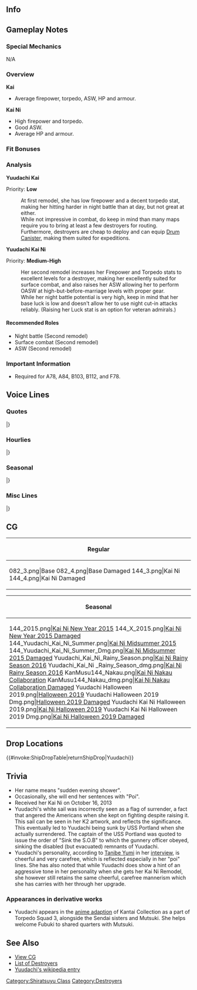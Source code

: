 ==Info==
{{KanmusuInfo|ID=082}}
{{KanmusuInfo|ID=082a}}
{{KanmusuInfo|ID=144}}

==Gameplay Notes==
===Special Mechanics===
N/A

===Overview===
'''Kai'''
* Average firepower, torpedo, ASW, HP and armour.  

'''Kai Ni'''
* High firepower and torpedo.
* Good ASW.
* Average HP and armour.

===Fit Bonuses===
{{:{{BASEPAGENAME}}/Equipment Bonuses}}
{{clear}}

===Analysis===
'''Yuudachi Kai'''

Priority: '''Low'''

:At first remodel, she has low firepower and a decent torpedo stat, making her hitting harder in night battle than at day, but not great at either.
:While not impressive in combat, do keep in mind than many maps require you to bring at least a few destroyers for routing.
:Furthermore, destroyers are cheap to deploy and can equip [[Drum Canister]], making them suited for expeditions.


'''Yuudachi Kai Ni''' 

Priority: '''Medium-High'''
:Her second remodel increases her Firepower and Torpedo stats to excellent levels for a destroyer, making her excellently suited for surface combat, and also raises her ASW allowing her to perform OASW at high-but-before-marriage levels with proper gear.
:While her night battle potential is very high, keep in mind that her base luck is low and doesn't allow her to use night cut-in attacks reliably. (Raising her Luck stat is an option for veteran admirals.)

====Recommended Roles====
* Night battle (Second remodel)
* Surface combat (Second remodel)
* ASW (Second remodel)

===Important Information===
* Required for A78, A84, B103, B112, and F78.

==Voice Lines==
===Quotes===
{{ShipquoteHeader}}
{{ShipquoteKai
|scenario = Introduction
|origin = こんにちは、白露型駆逐艦夕立よ。よろしくね！
|translation = Hello, I'm the Shiratsuyu-class destroyer, Yuudachi. Nice to meet you!
|audio = Yuudachi_Introduction.ogg
}}
{{ShipquoteKai
|scenario = Introduction
|kai = yes
|origin = 白露型駆逐艦、夕立。今日も頑張るぽい。ぽい！
|translation = Shiratsuyu-class destroyer, Yuudachi. I'll be working hard today too-poi. Poi!
|audio = YuudachiKai-Intro.mp3
}}
{{ShipquoteKai
|scenario = Library
|origin = 白露型駆逐艦の４番艦、夕立です。
第三次ソロモン海戦では、けっこう頑張ったっぽい？
でも、何気に「アイアンボトム・サウンド」って、ホントに怖い言葉よね？
|translation = I'm the 4th ship of the Shiratsuyu-class destroyers, Yuudachi.
I worked really hard during the 3rd Battle of the Solomon Sea right-poi?<ref>Her verbal tic '-poi' translates into making something an approximation. This is in reference to her achievements being in question.</ref>
But I wonder why the phrase "Iron Bottom Sound" is so scary.<ref>[https://en.wikipedia.org/wiki/Ironbottom_Sound Ironbottom Sound] was named because of the sheer number of sinkings in the area during World War 2. Yuudachi sank here during the [https://en.wikipedia.org/wiki/Naval_Battle_of_Guadalcanal Naval Battle of Guadalcanal].</ref>
|audio = Yuudachi_Library_Intro.ogg
}}
{{ShipquoteKai
|scenario = Secretary 1
|origin = お呼びっぽい？何ですか？
|translation = Did you call me-poi? What is it?
|audio = Yuudachi_Secretary(1).ogg
}}
{{ShipquoteKai
|scenario = Secretary 2
|origin = 提督さん、ご用事はなぁに？
|translation = Did you have something for me to do Admiral-san?
|audio = Yuudachi_Secretary(2).ogg
}}
{{ShipquoteKai
|scenario = Secretary 3
|origin = ふ～ん…何それ？新しい遊びっぽい～？
|translation = Humph... What's this? Some new game-poi?
|audio = Yuudachi_Secretary(3).ogg
}}
{{ShipquoteKai
|scenario = Secretary Idle
|origin = えぇーっと放置っぽい？私じゃ不足っぽい？もっともっと鍛えなきゃ！
|translation = Ummm, are you neglecting me-poi? Am I lacking in something-poi? I'll have to train even more!
|audio = Yuudachi_Secretary(Idle).ogg
}}
{{ShipquoteKai
|scenario = Secretary (Married)
|origin = 提督さんのためなら、夕立どんどん強くなれるっぽい！
|translation = I think I can get even stronger for your sake Admiral-poi!
|audio = Yuudachi-Secretary Married.ogg
}}
{{ShipquoteKai
|scenario = Secretary (Married)
|kai2 = yes
|origin = お待たせしました～！
|translation = Thank you for waiting~!
|audio = YuudachiKai2-Wedding_Line.ogg
}}
{{ShipquoteKai
|scenario = Wedding
|origin = 提督さん、顔赤いっぽい？どうしたの？恋愛相談？好きな人？え、やだ、どうしようっ！？
|translation = Admiral, your face looks red you know-poi? What's wrong? You need love consultation? Who do I like? Eh, no way, what should I do!?
|audio = YuudachiKai2-Wedding.ogg
}}
{{ShipquoteKai
|scenario = Player's Score
|origin = なんか電文みたいのがきてるっぽい？
|translation = Looks like a telegram has arrived-poi?
|audio = Yuudachi_Show_player's_score.ogg
}}
{{ShipquoteKai
|scenario = Player's Score
|kai2 = yes
|origin = 提督さん、情報見るぽい？了解ぽい。はい、どぞ。ぽい！
|translation = Admiral, you want to have a look a the information-poi? Roger-poi. Here you go. Poi!
|audio = YuudachiKai2-PlayerScore.mp3
}}
{{ShipquoteKai
|scenario = Joining the Fleet
|origin = 駆逐艦夕立、出撃よ！
|translation = Destroyer Yuudachi, sortieing!
|audio = Yuudachi_Joining_a_fleet.ogg
}}
{{ShipquoteKai
|scenario = Joining the Fleet
|kai2 = yes
|origin = おまたせぽい！駆逐艦夕立、出撃よ！
|translation = Thanks for waiting-poi! Destroyer Yuudachi, sortieing!
|audio = YuudachiKai2-JoinFleet.mp3
}}
{{ShipquoteKai
|scenario = Equipment 1
|origin = ん～～、いい～じゃないですか～
|translation = Hmmm, Isn't~ this nice~?
|audio = Yuudachi_Equipment(3).ogg
}}
{{ShipquoteKai
|scenario = Equipment 1
|kai2 = yes
|origin = 提督さんのためなら、夕立どんどん強くなれるっぽい！
|translation = I think I can get even stronger for your sake Admiral-poi!
|audio = YuudachiKai2-Equipment_2.ogg
}}
{{ShipquoteKai
|scenario = Equipment 2
|origin = 私ニューバージョンっぽい！？
|translation = Is this a new version of me-poi?
|audio = Yuudachi_Equipment(2).ogg
}}
{{ShipquoteKai
|scenario = Equipment 2
|kai2 = yes
|origin = 最高にステキなパーティしましょ！
|translation = Let's have an amazing and wonderful party!
|audio = YuudachiKai2-Equipment_1.ogg
}}
{{ShipquoteKai
|scenario = Equipment 3
|origin = っぽい？
|translation = Poi?
|audio = Yuudachi_Equipment(1).ogg
}}
{{ShipquoteKai
|scenario = Supply
|origin = ふふっ、お腹いっぱいっぽい！
|translation = Fufu, I'm full-poi!
|audio = Yuudachi_Supply.ogg
}}
{{ShipquoteKai
|scenario = Docking (Minor Damage)
|origin = ごっはん～ごっはん～♪
|translation = Time for~ a meal~♪
|audio = Yuudachi_Docking_minor_damage.ogg
}}
{{ShipquoteKai
|scenario = Docking (Major Damage)
|origin = なんか、ちょっと本格的に寝込むっぽい。
|translation = I think... it's time take a long sleep-poi.
|audio = Yuudachi_Docking_moderate_damage.ogg
}}
{{ShipquoteKai
|scenario = Construction
|origin = 新しい仲間が到着したっぽい
|translation = A new comrade has arrived-poi.
|audio = Yuudachi_Ship_Construction.ogg
}}
{{ShipquoteKai
|scenario = Returning from Sortie
|origin = 艦隊がもどってきたっぽい？
|translation = The fleet has returned-poi?
|audio = Yuudachi_Return_from_sortie.ogg
}}
{{ShipquoteKai
|scenario = Starting a Sortie
|origin = お待たせしました～！
|translation = Thank you for waiting~!
|audio = Yuudachi_Start_a_sortie.ogg
}}
{{ShipquoteKai
|scenario = Starting a Sortie
|kai2 = yes
|origin = さあ、ステキなパーティしましょ！
|translation = Now, let's have a wonderful party!
|audio = YuudachiKai2-Starting_A_Sortie.ogg
}}
{{ShipquoteKai
|scenario = Starting a Battle
|origin = さあ、ステキなパーティしましょ！
|translation = Now, let's have a wonderful party!
|audio = Yuudachi_Battle_start.ogg
}}
{{ShipquoteKai
|scenario = Starting a Battle
|kai2 = yes
|origin = ソロモンの悪夢、見せてあげる！
|translation = I'll show you why I'm the Nightmare of Solomon!
|audio = YuudachiKai2-Battle_Start.ogg
}}
{{ShipquoteKai
|scenario = Attack
|origin = まず何から撃とうかしら？
|translation = Who should I shoot first?
|audio = Yuudachi_Attack.ogg
}}
{{ShipquoteKai
|scenario = Night Battle Attack
|origin = これでど～お！？
|translation = How's this~!?
|audio = Yuudachi_Night_attack.ogg
}}
{{ShipquoteKai
|scenario = Night Battle Attack
|kai2 = yes
|origin = 選り取りみどりっぽい？
|translation = Who should I pick-poi?<ref>As in who should she target.</ref>
|audio = YuudachiKai2-Night_Attack.ogg
}}
{{ShipquoteKai
|scenario = Night Battle
|origin = ん～？もうちょっとやっちゃうっぽい？
|translation = Hmmm~? Do you want more-poi?
|audio = Yuudachi_Night_battle.ogg
}}
{{ShipquoteKai
|scenario = Night Battle
|kai2 = yes
|origin = ソロモンの悪夢、見せてあげる！
|translation = I'll show you the Nightmare of Solomon!
|audio = YuudachiKai2-Night_Battle.ogg
}}
{{ShipquoteKai
|scenario = MVP
|origin = 夕立ったら、結構頑張ったっぽい！？提督さん、褒めて褒めて～！
|translation = Didn't I work hard-poi!? Praise me Admiral, praise me~!
|audio = Yuudachi_MVP.ogg
}}
{{ShipquoteKai
|scenario = Minor Damage 1
|origin = にゃあっ！？
|translation = Nyaah!?
|audio = Yuudachi_Minor_damaged(1).ogg
}}
{{ShipquoteKai
|scenario = Minor Damage 1
|kai2 = yes
|origin = 夕立、突撃するっぽい
|translation = I'm charging in-poi!
|audio = YuudachiKai2-Minor_Damage_1.ogg
}}
{{ShipquoteKai
|scenario = Minor Damage 2
|origin = ふわぁぁ
|translation = Whoaaa
|audio = Yuudachi_Minor_damaged(2).ogg
}}
{{ShipquoteKai
|scenario = Minor Damage 2
|kai2 = yes
|origin = ハンモックを張ってでも、戦うよ！
|translation = I'll keep fighting even with the hammocks rasied!<ref>In her final battle, her engine was disabled. So the Captain Kikkawa ordered his men to 'raise the sails' using hammocks to keep up the morale.</ref>
|audio = YuudachiKai2-Minor_Damage_2.ogg
}}
{{ShipquoteKai
|scenario = Major Damage
|origin = も、も～ばかぁ～！これじゃあ戦えないっぽい！？
|translation = J-jeez, stupid~! I can't fight like this-poi?
|audio = Yuudachi_Moderately_damaged.ogg
}}
{{ShipquoteKai
|scenario = Sunk
|origin = もしかして…沈んじゃうっぽい…？
|translation = Could I be... sinking-poi...?
|audio = Yuudachi_Sunk.ogg
}}
{{ShipquoteKai
|scenario = Sunk
|kai2 = yes
|origin = 吉川艦長…また、会えるか…なぁ
|translation = Will I meet you... again... Captain Kikkawa...<ref>[https://ja.wikipedia.org/wiki/%E5%90%89%E5%B7%9D%E6%BD%94 Kikkawa Kiyoshi] was her final captain.</ref>
|audio = YuudachiKai2-Sunk.ogg
}}
|} <references/>

{{clear}}

===Hourlies===
{{ShipquoteHeader | type = hourly}}
{{ShipquoteKai
|scenario = 00:00 
|origin = マルマルマルマル。天辺ぽい。ぽい！
|translation = 0000. It's midnight-poi. Poi!
|audio = YuudachiKai2-00.mp3
}}
{{ShipquoteKai
|scenario = 01:00 
|origin = マルヒトマルマル。夜中ぽい。ぽい！えぇ、少しうるさいぽい？あぁ、わかったぽい。
|translation = 0100. It's the middle of the night-poi. Poi! Eh, I'm being too loud-poi? Ah, I understand-poi.
|audio = YuudachiKai2-01.mp3
}}
{{ShipquoteKai
|scenario = 02:00 
|origin = マルフタマルマル。丑三つ時ぽい。ぽーい。ぽいぽい。
|translation = 0200. It's the hour of the Ox-poi. Poooi. Poi, poi.<ref>The Hour of the Ox can mean the "dead of night" or the period between 0200-0230 in traditional Japanese timekeeping.</ref>
|audio = YuudachiKai2-02.mp3
}}
{{ShipquoteKai
|scenario = 03:00 
|origin = マルサンマルマル。提督さん、起きてるぽい？ぽーい。確認したぽい。
|translation = 0300. Admiral, are you awake-poi? Poooi. Just checking-poi.
|audio = YuudachiKai2-03.mp3
}}
{{ShipquoteKai
|scenario = 04:00 
|origin = マルヨンマルマル。あぁ、あそこ旭ぽい。提督さん、あとちょっと夜明けぽい。
|translation = 0400. Ah, there's the morning sun-poi. Admiral, it'll be dawn in a while-poi.
|audio = YuudachiKai2-04.mp3
}}
{{ShipquoteKai
|scenario = 05:00 
|origin = マルゴマルマル。朝ぽい！やったぽい！お散歩するぽい？ぽーい！
|translation = 0500. It's morning-poi! Hooray-poi! Shall we go for a walk-poi? Poooi!
|audio = YuudachiKai2-05.mp3
}}
{{ShipquoteKai
|scenario = 06:00 
|origin = ぽーい！朝ぽぉーいぃ！総員起床ぽぉーいぃ！マルロクマルマルぽい。
|translation = POOOI! It's morning-pooooi! All hands assemble-poooooooi! It's 0600-poi.
|audio = YuudachiKai2-06.mp3
}}
{{ShipquoteKai
|scenario = 07:00 
|origin = マルナナマルマル。ご飯〜、ご飯〜、朝ごはん〜。提督さん、今日の朝ごはんは、何？楽しみぽい！
|translation = 0700. Food~, food~, breakfast~. What's for breakfast today, Admiral? I can't wait-poi!
|audio = YuudachiKai2-07.mp3
}}
{{ShipquoteKai
|scenario = 08:00 
|origin = マルハチマルマル。提督さん、朝ごはんのあとは、少し運動するぽい。お散歩？出撃？夕立、抜錨準備、いいぽい！
|translation = 0800. Admiral, we should get some exercise after breakfast-poi. Should we go for a walk? A sortie? I'm ready for anything-poi!
|audio = YuudachiKai2-08.mp3
}}
{{ShipquoteKai
|scenario = 09:00 
|origin = マルキュマルマル。あぁ、春雨ぽい！ぽーい！今日も頑張るぽい！
|translation = 0900. Ah, Harusame-poi! Poooi! Let's work hard today too-poi!
|audio = YuudachiKai2-09.mp3
}}
{{ShipquoteKai
|scenario = 10:00 
|origin = ヒトマルマルマル。午前中は元気が有り余ってるぽい。ちょっとソロモン行ってくるぽい！あぁ、違うぽい？ぽい。
|translation = 1000. I've got plenty of energy in the morning-poi. Let's go to Solomon for a while-poi! Ah, we can't-poi? Poi.
|audio = YuudachiKai2-10.mp3
}}
{{ShipquoteKai
|scenario = 11:00 
|origin = ヒトヒトマルマル。あれ、春雨、どこ行っちゃったぽい？まぁ、いいか、好き進むぽい！
|translation = 1100. Huh, Harusame, where did you go-poi? Oh well, just go where you like-poi!
|audio = YuudachiKai2-11.mp3
}}
{{ShipquoteKai
|scenario = 12:00 
|origin = お腹空いたと思ったら、もうお昼ぽい。ご飯〜、ご飯〜。今日は、塩昆布おにぎりぽい？ぽーい！
|translation = When I feel hungry, it must be time for lunch-poi. Food~, food~. Today we're having salted kelp rice balls-poi? Poooi!
|audio = YuudachiKai2-12.mp3
}}
{{ShipquoteKai
|scenario = 13:00 
|origin = あぁ、お腹いっぱいぽい。ヒトサンマルマルぽい。…食べ過ぎたぽい。うぅー。
|translation = Ah, I'm so full-poi. It's 1300-poi. ...I ate too much-poi. Urrrgh.
|audio = YuudachiKai2-13.mp3
}}
{{ShipquoteKai
|scenario = 14:00 
|origin = ヒトヨンマルマルぽーい。あぁ、村雨ぽい。お茶、助かるぽい。あぁ、ぐぅ…ふあぁー。
|translation = It's 1400-poooi. Ah, Murasame-poi. This tea helps-poi. Aaah, *gulp*... Pheeew.
|audio = YuudachiKai2-14.mp3
}}
{{ShipquoteKai
|scenario = 15:00 
|origin = ヒトゴマルマル。あぁ、比叡、霧島ぽい！ぽーい！今日も頑張るぽい！ぽい！
|translation = 1500. Ah, Hiei, Kirishima-poi! Poooi! Let's work hard today too-poi! POI!
|audio = YuudachiKai2-15.mp3
}}
{{ShipquoteKai
|scenario = 16:00 
|origin = ヒトロクマルマル。ん？雨ぽい？夕立ぽい。…えぇ、時雨、何？いい夕立だね？えへぇ、そんなに褒められると、照れるぽい！
|translation = 1600. Hmm? It's raining-poi? It's an evening shower-poi. ...Eh, what was that, Shigure? It's a nice shower? Ehe, if you praise me like that I'll get embarrassed-poi.<ref>Her name means evening shower.</ref>
|audio = YuudachiKai2-16.mp3
}}
{{ShipquoteKai
|scenario = 17:00 
|origin = ヒトナナマルマル。夕立も上がって、きれいな夕日ぽい。…あれ、提督さん、夕立の顔で何が付いてるぽい？ぽーい？
|translation = 1700. There's a beautiful sunset when the evening shower lifts-poi. ...Huh, Admiral, is there something on my face-poi? Pooi?
|audio = YuudachiKai2-17.mp3
}}
{{ShipquoteKai
|scenario = 18:00 
|origin = ヒトハチマルマル。お腹空いちゃったぽい！あぁ、白露、それなーに？お鍋？ぽい！夕立、お鍋大好きぽい！ご相伴するぽい！
|translation = 1800. I'm hungry-poi! Ah, what's that, Shiratsuyu? A hotpot? Poi! I love hotpots-poi! I'll join you-poi!
|audio = YuudachiKai2-18.mp3
}}
{{ShipquoteKai
|scenario = 19:00 
|origin = んー、お鍋美味しいぽい。「決め手は一番出し」ぽい？さすが、やるぽい。あぁ、時間はヒトキュマルマルぽい。
|translation = Mmmm, hotpots are delicious-poi. "The important factor is the best stock"-poi? That's right-poi. Ah, the time is 1900-poi.
|audio = YuudachiKai2-19.mp3
}}
{{ShipquoteKai
|scenario = 20:00 
|origin = ふあぁー、またしてもお腹いっぱいぽい。えぇ、五月雨何？三水戦の出撃ぽい？…あぁ、夕立な四水戦ぽい。おやすみぽい。時刻はフタマルマルマルぽい。
|translation = 2000. Pheeew, I'm really full again-poi. Eh, what is it, Samidare? DesRon3 is sortieing-poi? ...Ah, I'm in DesRon4-poi. Good night-poi. The time is now 2000-poi.
|audio = YuudachiKai2-20.mp3
}}
{{ShipquoteKai
|scenario = 21:00 
|origin = フタヒトマルマル。えぇ、由良も秋も行くぽい？仕方ない、じゃあ、夕立もパーティ行くぽい。どうせなら、素敵なパーティしましょう！
|translation = 2100. Eh, Yura and Aki are going-poi? I got no choice then, I'll join in the party-poi. We might as well have a wonderful party!
|audio = YuudachiKai2-21.mp3
}}
{{ShipquoteKai
|scenario = 22:00 
|origin = フタフタマルマル。ふふん、今夜もよりどりみどりぽい。夕立はね、素敵な悪夢、たっぷり見せてあげる。行くぽーい！
|translation = 2200. Fufun, there's lots of pickings tonight-poi. I'll show you lots of wonderful nightmares. Here I go-poooi!
|audio = YuudachiKai2-22.mp3
}}
{{ShipquoteKai
|scenario = 23:00 
|origin = フタサンマルマル。今日も一日走り回ったぽい。提督さん、明日も夕立と一緒に、頑張るぽい。ぽーい！
|translation = 2300. I've been running around all day again-poi. Admiral, work hard together with me tomorrow too-poi. Poooi!
|audio = YuudachiKai2-23.mp3
}}
|} <references/>

{{clear}}

===Seasonal===
{{SeasonalHeaderOld}}
{{SeasonalQuote
|scenario = [[Seasonal/New_Year_2015|New Year 2015]]
|origin = お正月っぽいー！夕立も晴れ着を着るっぽい！これで戦闘は・・・出来るっぽい！
|translation = It’s New Year’s Day-poi! I’ve got my best clothes on-poi! I can fight… in this-poi!
|audio = Yuudachi_2015newyear.ogg
|notes = 
}}
{{SeasonalQuote
|scenario = [[Seasonal/Setsubun_2015|Setsubun 2015]]
|origin = この豆全力で投げるぽい...えい...えい...えいい...。おおおおお...
|translation =	I’m going to throw these beans with all my might-poi… Ei… Ei... Ei… Oooooh…
|audio =Yuudachi _Setsubun_2015_Sec1.ogg
|notes = 
}}
{{SeasonalQuote
|scenario = [[Seasonal/Valentine%27s_Day_2015|Valentine’s Day 2015]]
|origin = えっと、このチョコレートあげるっぽい。夕立。結構頑張って作ったっぽい。
|translation = Ummm, these chocolates are for you-poi. I worked hard to make them-poi.
|audio = Yuudachi _Valentine_Sec1.ogg
|notes = Secretary 1
}}
{{SeasonalQuote
|scenario = [[Seasonal/White_Day_2015|White Day 2015]]
|origin = 提督さん、この包みわ？いい匂い、クッキーっぽい！もしかして、手作りっぽい？
|translation =	What’s in this package, Admiral? It smells nice, it’s cookies-poi! Could these be hand made-poi?
|audio = Yuudachi_WhiteDay.ogg
|notes = 
}}
{{SeasonalQuote
|scenario = [[Seasonal/Second_Anniversary|2nd Anniversary]]
|origin = 今日は大事な日っぽい。そんあ日は、みんなで素敵なパーティ、しましょう？
|translation =	Today is an important day-poi.  Shall we have a wonderful party with everyone on a day like this?
|audio =082_Yuudachi _2ndAnniv.mp3
|notes = 
}}
{{SeasonalQuote
|scenario = [[Seasonal/Rainy_Season_2015|Rainy Season 2015]]
|origin = うぅ、うぅ～んっ、気持ちいいっぽーい〜
|translation =	Yeaaaaaaaah, it feels good-poi~
|audio = Yuudachi_Rainy_Secretary_1.ogg
|notes =
}}
{{SeasonalQuote
|scenario = [[Seasonal/Early_Summer_Season_Update|Early Summer 2015]]
|origin = 少しずつ暑くなってきたっぽーい。今年も夏が来るっぽい！
|translation =	It’s gotten a bit hotter-poi. Summer is coming-poi!
|audio = Yuudachi_Early_Summer_HQ.ogg
|notes =
}}
{{SeasonalQuote
|scenario = [[Seasonal/Mid_Summer_Season_Update|Midsummer 2015]]
|origin = ちょっと暑すぎっぽい～。艤装も服も脱いで、ひと泳ぎするしかないっぽい！
|translation =	It’s a bit too hot-poi. At times like this, you just have to get rid of your clothes and equipment and go swimming-poi!
|audio = Yuudachi_Mid_Summer.ogg
|notes =
}}
{{SeasonalQuote
|scenario = [[Seasonal/Mid_Summer_Season_Update|Midsummer 2015]]
|origin = これはこれで動き易いっぽい。ぽーい♪
|translation =	This really makes it easier to move-poi. Poi~♪
|audio = Yuudachi Mid Summer2015 (3).ogg
|notes = Kai Ni Secretary 2
}}
{{SeasonalQuote
|scenario = [[Seasonal/Mid_Summer_Season_Update|Midsummer 2015]]
|origin = 気のせいか装甲が薄いっぽーい。ぽーい…
|translation =	I wonder if my armour has gotten thinner-poi. Poi…
|audio = Yuudachi Mid Summer2015 (2).ogg
|notes = Kai Ni Docking (Major)
}}
{{SeasonalQuote
|scenario = [[Seasonal/Mid_Autumn_2015_Seasonal_Update|Midautumn 2015]]
|origin = 秋はなんだかお腹が空くっぽい。ごはんまだかな～？ごっはん～♪ごっはん～♫
|translation =	Somehow autumn makes me hungry-poi. Is the food ready yet~? Food~♪ Food~♫
|audio = Yuudachi_Mid_Autumn2015.ogg
|notes =
}}
{{SeasonalQuote
|scenario = [[Seasonal/Christmas_2015|Christmas 2015]]
|origin = メリークリスマスっぽい！これはもう素敵なパーティーするしかないっぽい！
|translation =	Merry Christmas-poi! I think this calls for a wonderful party-poi!
|audio = Yuudachi_Christmas_2015_Sec1.ogg
|notes = Secretary 1
}}
{{SeasonalQuote
|scenario = [[Seasonal/End_of_Year_2015|End of Year 2015]]
|origin = もう一年も終わりっぽい。なんだか、早いっぽい！来年も夕立頑張るっぽい！
|translation =	Another year is over-poi. That was kind of quick-poi! I’ll work hard next year too-poi!
|audio = Yuudachi_Year_End_2015_Sec1.ogg
|notes = 
}}
{{SeasonalQuote
|scenario = [[Seasonal/Third_Anniversary|3rd Anniversary]]
|origin = ぽ～い！提督さん、ついに三周年っぽい！すごいっぽい。やるっぽい！ぽ～い、ぽいぽいぽーい！
|translation =	Poooi! It’s finally the 3rd Anniversary-poi, Admiral! Amazing-poi. We made it-poi! Poooi, poi, POI, POOOI!
|audio = Yuudachi_3rd_Anniversary_Sec1.mp3
|notes = 
}}
{{SeasonalQuote
|scenario = [[Seasonal/Rainy_Season_2016|Rainy Season 2016]]
|origin = うーん、雨の日は出不精になってしまいがちだけど、でも外に出かけるっぽい！ぽーい♪
|translation =	Yeaaaah, we need to stay at home during rainy days, but I want to go out-poi! Poooi♪
|audio = Yuudachi_Rainy_Season_2016_Sec1.mp3
|notes = 
}}
{{SeasonalQuote
|scenario = [[Seasonal/Autumn_2016|Autumn 2016]]
|origin = 夏が終わったっぽい。秋が来るっぽい！ぽいぽいっぽい！！
|translation =	Summer is over-poi. Autumn is here-poi! Poi, poi, POI!!
|audio = Yuudachi_Sec1_Fall_2016.mp3
|notes = 
}}
{{SeasonalQuote
|scenario = [[Seasonal/Autumn_2016|Autumn 2016]]
|origin = マフラーがぴったりの季節に成ったっぽい。今年も残り少なくなったけど、夕立、まだまだ頑張るっぽい！ぽいっ！！
|translation =	It’s the perfect season for mufflers-poi! Although the year is almost out, I’ll keep doing my best-poi! Pooi!!
|audio = Yuudachi_MidAutumn_2016_Sec1.mp3
|notes = 
}}
{{SeasonalQuote
|scenario = [[Seasonal/Christmas_2016|Christmas 2016]]
|origin = はむ、んにゃ、はむ...ケーキも甘くて美味しいぽい。はむ、はむ…でも、あんなに食べ過ぎると排水量を増えちゃうっぽい。ぽい〜…
|translation =	*nom* Mmm *nom*… This cake is sweet and delicious-poi. *nom* *nom*… But my displacement will go up if I eat too much-poi. Poooiii~…
|audio = Yuudachi_Christmas_2016_Sec2.mp3
|notes = Secretary 2
}}
{{SeasonalQuote
|scenario = [[Seasonal/Winter_2017|Winter 2017]]
|origin = 冬は寒いっぽい…仕方ないっぽい…コタツに潜っても、いいっぽい？
|translation =	Winter is cold-poi… It can’t be helped-poi… Can I get under a kotatsu-poi?
|audio = Yuudachi_Winter_2017.mp3
|notes = 
}}
{{SeasonalQuote
|scenario = [[Seasonal/Christmas_2017|Christmas 2017]]
|origin = メリークリっぽい！海峡の夜戦も大勝利っぽい！これはもう、素敵なパーティするしかないっぽい！
|translation =	Merry Xmas-poi! It was a huge victory for the strait night battle-poi! This calls for a wonderful party-poi!
|audio = Yuudachi_Christmas_Sec1.mp3
|notes = 
}}
{{SeasonalQuote
|scenario = [[Seasonal/Fifth_Anniversary|5th Anniversary]]
|origin = ぽい！提督さん、ついに夕立たち、五周年ぽい！すごいぽい！やるぽい！ぽい！ぽい！ぽっぽい！
|translation =	Poi! Admiral, it’s finally our 5th Anniversary-poi! Amazing-poi! We did it-poi! Poi! POI! POPPOI!
|audio = Yuudachi_5th_Anniversary_Sec1.mp3
|notes = 
}}
{{SeasonalQuote
|scenario = [[Seasonal/Saury_2018|Saury 2018]]
|origin = 	村雨、先生やりたいっぽい？夕立もやってみたいぽい！えぇ、向いてないぽい？
|translation =	You want to act like a teacher, Murasame? I want to too-poi! Eh, it doesn't suit me-poi?
|audio = Yuudachi_Sec1_Saury_2018.mp3
|notes = 
}}
{{SeasonalQuote
|scenario = [[Seasonal/Late_Autumn_2018|Late Autumn 2018]]
|origin = 提督さん、も寒いっぽい？ん、じゃ、夕立のマフラー半分こするっぽい？はい、どぞ。えひひぃ、暖かいっぽい？
|translation =	Admiral, are you still cold-poi? Hmmm, then shall I share my muffler with you-poi? Here you go. Ehihi, is it warm-poi?
|audio = Yuudachi_Late_Autumn_2018_Sec1.mp3
|notes = Kai Ni
}}
{{SeasonalQuote
|scenario = [[Seasonal/Sixth_Anniversary|6th Anniversary]]
|origin = ぽーい！提督さん、ついに夕立たち、六周年ぽい！七年目ぽい！信じられないぽい！ぽーい！
|translation =	Poooi! Admiral, it's our 6th Anniversary-poi! It's been seven years-poi! I can't believe it-poi! POOOOI!
|audio = Yuudachi_6th_Anniversary_Sec2.mp3
|notes = Secretary 2
}}
{{SeasonalQuote
|scenario = [[Seasonal/Summer_2019|Summer 2019]]
|origin = 提督さんも焼きそば食べるっぽい？…これは夕立のっぽい！
|translation =	Admiral, do you want to have some fried noodles too-poi? ...This is mine-poi!
|audio = YuudachiKai2_Summer_2019_Sec1.mp3
|notes = Kai Ni Secretary 1
}}
{{SeasonalQuote
|scenario = [[Seasonal/Summer_2019|Summer 2019]]
|origin = 夕立が買ってきて上げるね。大盛り？普通？わかったっぽい。買ってきて上げる。
|translation =	I'll go buy some for you. Do you want large or regular? Got it. I'll go get some.
|audio = YuudachiKai2_Summer_2019_Sec2.mp3
|notes = Kai Ni Secretary 2
}}
{{SeasonalQuote
|scenario = [[Seasonal/Saury_2019|Saury 2019]]
|origin = ガルル？
|translation =	Rawr?
|audio = Yuudachi_Saury_2019_Sec1.mp3
|notes = Secretary 1. Halloween line.
}}
{{SeasonalQuote
|scenario = [[Seasonal/Saury_2019|Saury 2019]]
|origin = ガルル…ぽい？
|translation =	Rawr... poi?
|audio = Yuudachi_Kai_Ni_Saury_2019_Sec1.mp3
|notes = Kai Ni Secretary 1. Halloween line.
}}
{{SeasonalQuote
|scenario = [[Seasonal/Saury_2019|Saury 2019]]
|origin = ガルルっぽい？
|translation =	Rawr-poi?
|audio = Yuudachi_Saury_2019_Sec3.mp3
|notes = Secretary 3. Halloween line.
}}
{{SeasonalQuote
|scenario = [[Seasonal/Saury_2019|Saury 2019]]
|origin = ガルルゥー…ぽい？
|translation =	Rawrrr...poi?
|audio = Yuudachi_Kai_Ni_Saury_2019_Sec3.mp3
|notes = Kai Ni Secretary 3. Halloween line.
}}
{{SeasonalQuote
|scenario = [[Seasonal/Saury_2019|Saury 2019]]
|origin = 夕立、出撃っぽい！ガルル！
|translation =	I'm sortieing-poi! RAWR!
|audio = Yuudachi_Saury_2019_Joining_A_Fleet.mp3
|notes = Joining the Fleet. Halloween line.
}}
{{SeasonalQuote
|scenario = [[Seasonal/Saury_2019|Saury 2019]]
|origin = 	駆逐艦夕立、出撃、ガルル！
|translation =	Destroyer Yuudachi, sortieing, RAWR!
|audio = Yuudachi_Kai_Ni_Saury_2019_Joining_A_Fleet.mp3
|notes = Kai Ni Joining the Fleet. Halloween line.
}}
{{SeasonalQuote
|scenario = [[Seasonal/Saury_2019|Saury 2019]]
|origin = ガル…？
|translation =	Ra...?
|audio = Yuudachi_Saury_2019_Equipment_3.mp3
|notes = Equipment 3. Halloween line.
}}
{{SeasonalQuote
|scenario = [[Seasonal/Saury_2019|Saury 2019]]
|origin = ガル？ガルル。
|translation =	Ra? Rawr.
|audio = Yuudachi_Kai_Ni_Saury_2019_Equipment_3.mp3
|notes = Kai Ni Equipment 3. Halloween line.
}}
{{SeasonalQuote
|scenario = [[Seasonal/Saury_2019|Saury 2019]]
|origin = おまたせガルル！
|translation =	Thanks for waiting, rawr!
|audio = Yuudachi_Saury_2019_Starting_A_Sortie.mp3
|notes = Starting a Sortie. Halloween line.
}}
{{SeasonalQuote
|scenario = [[Seasonal/Saury_2019|Saury 2019]]
|origin = おまたせガルルー！
|translation =	Thanks for waiting, rawrrr!
|audio = Yuudachi_Kai_Ni_Saury_2019_Starting_A_Sortie.mp3
|notes = Kai Ni Starting a Sortie. Halloween line.
}}
{{SeasonalQuote
|scenario = [[Seasonal/Saury_2019|Saury 2019]]
|origin = ガルル！さあ、素敵なパーティするっぽい！
|translation =	Rawr! Now, let's have a wonderful party-poi!
|audio = Yuudachi_Saury_2019_Battle_Start.mp3
|notes = Starting a Battle. Halloween line.
}}
{{SeasonalQuote
|scenario = [[Seasonal/Saury_2019|Saury 2019]]
|origin = ガルル〜。さあ、素敵なパーティするっぽい！
|translation =	Rawr~ Now, let's have a wonderful party-poi!
|audio = Yuudachi_Kai_Ni_Saury_2019_Battle_Start.mp3
|notes = Kai Ni Starting a Battle. Halloween line.
}}
{{SeasonalQuote
|scenario = [[Seasonal/Saury_2019|Saury 2019]]
|origin = 	まず、どれから襲おうかな。選り取り見取り、ガルル！
|translation =	Now who should I take down first. There's so many to choose from, rawr!
|audio = Yuudachi_Saury_2019_Attack.mp3
|notes = Attack. Halloween line.
}}
{{SeasonalQuote
|scenario = [[Seasonal/Saury_2019|Saury 2019]]
|origin = まず、どれから襲おうかな。選り取り見取り、ガルル！
|translation =	Now who should I take down first. There's so many to choose from, rawr!
|audio = Yuudachi_Kai_Ni_Saury_2019_Attack.mp3
|notes = Kai Ni Attack. Halloween line.
}}
{{SeasonalQuote
|scenario = [[Seasonal/Saury_2019|Saury 2019]]
|origin = ガルル？
|translation =	Rawr?
|audio = Yuudachi_Saury_2019_Night_Attack.mp3
|notes = Night Battle Attack. Halloween line.
}}
{{SeasonalQuote
|scenario = [[Seasonal/Saury_2019|Saury 2019]]
|origin = ガル、ガルル！…ぽい？
|translation =	Ra-rawr! ...Poi?
|audio = Yuudachi_Kai_Ni_Saury_2019_Night_Attack.mp3
|notes = Kai Ni Night Battle Attack. Halloween line.
}}
{{SeasonalQuote
|scenario = [[Seasonal/Valentine%27s_Day_2020|Valentine's Day 2020]]
|origin = 提督さん、夕立の、食べたっぽい？ぽーい？
|translation = Admiral, have you eaten mine-poi? Poooi?
|audio = Yuudachi_Valentines_2020_Secretary_2.mp3
|notes = Secretary 2
}}
{{SeasonalQuote
|scenario = [[Seasonal/Valentine%27s_Day_2020|Valentine's Day 2020]]
|origin = 提督さん、夕立の、食べたっぽい？…ぽーい？
|translation = Admiral, have you eaten mine-poi? ...Poooi?
|audio = Yuudachi_Kai_Ni_Valentines_2020_Secretary_2.mp3
|notes = Kai Ni Secretary 2
}}
{{SeasonalQuote
|scenario = [[Seasonal/Seventh_Anniversary|7th Anniversary]]
|origin = ぽーい！提督さん、ついに夕立たち七周年ぽい！八年目ぽい！信じられないぽい！ぽい、ぽい、ぽい、ぽい、ぽい、ぽい、ぽーいー！
|translation =	Pooi! Admiral, it's finally our 7th Anniversary! We're in our 8th year! I can't believe it! Poi, poi, poi, poi, poi, poi, poooooooooooooi!
|audio = Yuudachi_7th_Anniversary_Secretary_2.mp3
|notes = Secretary 2
}}
{{SeasonalQuote
|scenario = [[Seasonal/Summer_2020|Summer 2020]]
|origin = 	夏は、食欲が湧くっぽい！提督さん、夕立は運動するから、いっぱい食べてもいいっぽい？
|translation =	You really work up an appetite in summer-poi! Admiral, I'm going to run all over the place so it's fine if I eat lots right-poi?
|audio = Yuudachi_Kai_Ni_Summer_2020_Secretary_3.mp3
|notes = Kai Ni Secretary 3
}}
{{SeasonalQuote
|scenario = [[Seasonal/Late_Autumn_2020|Late Autumn 2020]]
|origin = 提督さん、ご用事ガルル！
|translation =	Admiral, I have things to do-garuru!
|audio = Yuudachi_Kai_Ni_Late_Autumn_2020_Secretary_2.mp3
|notes = Kai Ni Secretary 2
}}
{{SeasonalQuote
|scenario = [[Seasonal/Late_Autumn_2020|Late Autumn 2020]]
|origin = ガルル〜！ソロモンの悪夢、見せてガルル！
|translation =	Garuruuu! I'll let you see the Nightmare of Solomon-garuru!
|audio = Yuudachi_Kai_Ni_Late_Autumn_2020_Night_Battle.mp3
|notes = Kai Ni Night Battle
}}
{{SeasonalQuote
|scenario = [[Seasonal/Valentine's_Day_2021|Valentine's Day 2021]]
|origin = 	ランタ、夕立も、そのルールっぽい保証しないチョコ、ほしいっぽい！…ぽい！
|translation = 'lanta, I want some of your iffy obligation chocolate too-poi! ...Poi!
|audio = Yuudachi_Valentines_2021_Secretary_3.mp3
|notes = Secretary 3
}}
{{SeasonalQuote
|scenario = [[Seasonal/Eighth_Anniversary|8th Anniversary]]
|origin = ぽ〜い！提督さん、ついに夕立たちなんと八周年っぽい！九年目になったっぽい！もう夕立、信じられないっぽ〜い！これは、八周年の記念ご散歩に行くしかないっぽい！ぽいぽいぽいぽい、ぽいぽい、ぽ〜い！！
|translation =	POOOOI! Admiral, it's finally our 8th Anniversary-poi! It's our 9th year-poi! I really can't believe it-poooi! Let's go on a walk to commemorate this-poi! Poi poi poi poi, poi poi, POOOOI!
|audio = Yuudachi_8th Anniversary_Secretary_1.mp3
|notes = Secretary 1
}}
{{SeasonalQuote
|scenario = [[Seasonal/Eighth_Anniversary|8th Anniversary]]
|origin = ぽ〜い！提督さん、ついに夕立たちなんと八周年っぽい！九年目になったっぽい！もう夕立、信じられないっぽ〜い！これは、八周年の記念ご散歩に行くしかないっぽい！ぽいぽいぽいぽい、ぽいぽい、ぽ〜い！！ぽい？
|translation =	POOOOI! Admiral, it's finally our 8th Anniversary-poi! It's our 9th year-poi! I really can't believe it-poooi! Let's go on a walk to commemorate this-poi! Poi poi poi poi, poi poi, POOOOI! Poi?
|audio = Yuudachi Kai Ni_8th Anniversary_Secretary_1.mp3
|notes = Kai Ni Secretary 1
}}
{{SeasonalQuote
|scenario = [[Seasonal/Rainy_Season_2021|Rainy Season 2021]]
|origin = 夕立も一つ年取ったぽい！ん？逆に元気だよ。梅雨でもガルル！ 
|translation =	I'm another year older-poi! Hmm? I'm actually feeling great. Even during the rainy season! 
|audio = Yuudachi_Rainy Season 2021_Secretary_3.mp3
|notes = Secretary 3
}}
{{SeasonalQuote
|scenario = [[Seasonal/Rainy_Season_2021|Rainy Season 2021]]
|origin = 夕立も一つ年取ったぽい！ん？逆に元気だよ。梅雨でもガルル！ぽい！ 
|translation =	I'm another year older-poi! Hmm? I'm actually feeling great. Even during the rainy season! Poi! 
|audio = Yuudachi Kai Ni_Rainy Season 2021_Secretary_3.mp3
|notes = Kai Ni Secretary 3
}}
|}<references/>

{{clear}}

===Misc Lines===
{{SeasonalHeaderOld}}
{{SeasonalQuote
|scenario = [[Fall 2015 Event]]
|origin = 夜戦なら夕立を連れてってほしいぽい！うずうずするぽい！ぽーい！！
|translation =	Take me along too if you’re fighting night battles-poi!  I’m itching for some-poi! Poooi!!
|audio = Yuudachi_Fall_Event_2015_Sec1.mp3
|notes = 
}}
{{SeasonalQuote
|scenario = [[Seasonal/Final_Battle|Eve of the Final Battle 2017]]
|origin = みんな戦いの準備をしてるっぽい？夜戦の準備っぽい？
|translation =	You’re all getting ready for battle-poi? Night battle preparations-poi?
|audio = Yuudachi_Kantai_Kessen_2017_Sec1.mp3
|notes = 
}}
{{SeasonalQuote
|scenario = Shiratsuyu Kai Ni Congratulation
|origin = 白露、結構いい改装っぽい！すごいっぽい！ぽーい！
|translation =	Shiratsuyu, ou’ve gotten a pretty good remodel-poi! It’s amazing-poi! Poooi!
|audio = Yuudachi_Ichiban_2018_Sec1.mp3
|notes = 
}}
{{SeasonalQuote
|scenario = [[Fall 2019 Event]]
|origin = 夕立、一緒に行くよ。
|translation = I'll come with you.
|audio=Yuudachi Fall 2019 Event Secretary 1.mp3
|notes=Secretary 1
}}
{{SeasonalQuote
|scenario = [[Fall 2019 Event]]
|origin = 夕立、一緒に行くよ。
|translation = I'll come with you.
|audio=Yuudachi Kai Ni Fall 2019 Event Secretary 1.mp3
|notes=Kai Ni Secretary 1
}}
{{SeasonalQuote
|scenario = [[Fall 2019 Event]]
|origin = 夕立の部隊が来たっぽい。思いっきり暴れるっぽい！
|translation = My division is here-poi. It's time for me to go wild-poi!
|audio=Yuudachi Fall 2019 Event Secretary 3.mp3
|notes=Secretary 3
}}
{{SeasonalQuote
|scenario = [[Fall 2019 Event]]
|origin = 夕立の部隊が来たっぽい。思いっきり暴れるっぽぉいぃー！
|translation = My division is here-poi. It's time for me to go wild-pooooooi!
|audio=Yuudachi Kai Ni Fall 2019 Event Secretary 3.mp3
|notes=Kai Ni Secretary 3
}}
{{SeasonalQuote
|scenario = [[Fall 2019 Event]]
|origin = 駆逐艦夕立、いざソロモンに抜けて、出撃よ。
|translation = Destroyer Yuudachi will now be sortieing to the Solomons.
|audio=Yuudachi Fall 2019 Event Joining A Fleet.mp3
|notes=Joining A Fleet
}}
{{SeasonalQuote
|scenario = [[Fall 2019 Event]]
|origin = 駆逐艦夕立、いざソロモンに抜けて、出撃よ。
|translation = Destroyer Yuudachi will now be sortieing to the Solomons.
|audio=Yuudachi Kai Ni Fall 2019 Event Joining A Fleet.mp3
|notes=Kai Ni Joining A Fleet
}}
{{SeasonalQuote
|scenario = [[Fall 2019 Event]]
|origin = 本当に選り取り見取りっぽい。がる、がるる！
|translation = I really have so many targets to choose from-poi. Grr, grarr!
|audio=Yuudachi Fall 2019 Event Night Attack.mp3
|notes=Night Attack
}}
{{SeasonalQuote
|scenario = [[Fall 2019 Event]]
|origin = 本当に選り取り見取りっぽい。がる、がるる！
|translation = I really have so many targets to choose from-poi. Rawr, RAWRR!
|audio=Yuudachi Kai Ni Fall 2019 Event Night Attack.mp3
|notes=Kai Ni Night Attack
}}
{{SeasonalQuote
|scenario = [[Fall 2019 Event]]
|origin = 今がその時っぽい。ソロモンの悪夢、たっぷり見せてあげる。
|translation = Now is the time-poi. I'll show you what the Nightmare of Solomon is really about.
|audio=Yuudachi Fall 2019 Event Night Battle.mp3
|notes=Night Battle
}}
{{SeasonalQuote
|scenario = [[Fall 2019 Event]]
|origin = 今がその時っぽい。ソロモンの悪夢、たっぷり、見せてあげる。
|translation = Now is the time-poi. I'll show you what the Nightmare of Solomon is really about.
|audio=Yuudachi Kai Ni Fall 2019 Event Night Battle.mp3
|notes=Kai Ni Night Battle
}}
{{SeasonalQuote
|scenario = [[Summer 2020 Event]]
|origin = 夕立、了解っぽい！任せるっぽい！
|translation =	Yuudachi, acknowledging-poi! Just leave it to me-poooi!
|audio = Ship_Voice_Yuudachi_Kai_Ni_Rainy-Summer_2020_Event_Friend_Fleet_1.mp3
|notes = Friend Fleet 1
}}
|}<references/>

{{clear}}

==CG==
{| class="mw-collapsible mw-collapsed wikitable" style="width: 100%;"
!Regular
|-
|<gallery>
082_3.png|Base
082_4.png|Base Damaged
144_3.png|Kai Ni
144_4.png|Kai Ni Damaged
</gallery>
|}

{| class="mw-collapsible mw-collapsed wikitable" style="width: 100%;"
!Seasonal
|-
|<gallery>
144_2015.png|[[Seasonal/New_Year_2015|Kai Ni New Year 2015]]
144_X_2015.png|[[Seasonal/New_Year_2015|Kai Ni New Year 2015 Damaged]]
144_Yuudachi_Kai_Ni_Summer.png|[[ Seasonal/Mid_Summer_Season_Update|Kai Ni Midsummer 2015]]
144_Yuudachi_Kai_Ni_Summer_Dmg.png|[[ Seasonal/Mid_Summer_Season_Update|Kai Ni Midsummer 2015 Damaged]]
Yuudachi_Kai_Ni_Rainy_Season.png|[[Seasonal/Rainy_Season_2016|Kai Ni Rainy Season 2016]]
Yuudachi_Kai_Ni _Rainy_Season_dmg.png|[[Seasonal/Rainy_Season_2016|Kai Ni Rainy Season 2016]]
KanMusu144_Nakau.png|[[Seasonal/Nakau_Collaboration|Kai Ni Nakau Collaboration]]
KanMusu144_Nakau_dmg.png|[[Seasonal/Nakau_Collaboration|Kai Ni Nakau Collaboration Damaged]]
Yuudachi Halloween 2019.png|[[Seasonal/Saury 2019|Halloween 2019]]
Yuudachi Halloween 2019 Dmg.png|[[Seasonal/Saury 2019|Halloween 2019 Damaged]]
Yuudachi Kai Ni Halloween 2019.png|[[Seasonal/Saury 2019|Kai Ni Halloween 2019]]
Yuudachi Kai Ni Halloween 2019 Dmg.png|[[Seasonal/Saury 2019|Kai Ni Halloween 2019 Damaged]]
</gallery>
|}

==Drop Locations==
{{#invoke:ShipDropTable|returnShipDrop|Yuudachi}}

==Trivia==
* Her name means "sudden evening shower".
* Occasionally, she will end her sentences with "Poi".
* Received her Kai Ni on October 16, 2013
* Yuudachi's white sail was incorrectly seen as a flag of surrender, a fact that angered the Americans when she kept on fighting despite raising it. This sail can be seen in her K2 artwork, and reflects the significance. This eventually led to Yuudachi being sunk by USS Portland when she actually surrendered. The captain of the USS Portland was quoted to issue the order of "Sink the S.O.B" to which the gunnery officer obeyed, sinking the disabled (but evacuated) remnants of Yuudachi.
*Yuudachi's personality, according to [[Tanibe Yumi]] in her [[Tanibe Yumi Interview: Kancolle Style Vol. 3|interview]], is cheerful and very carefree, which is reflected especially in her "poi" lines. She has also noted that while Yuudachi does show a hint of an aggressive tone in her personality when she gets her Kai Ni Remodel, she however still retains the same cheerful, carefree mannerism which she has carries with her through her upgrade.

===Appearances in derivative works===
* Yuudachi appears in the [[Anime|anime adaption]] of Kantai Collection as a part of Torpedo Squad 3, alongside the Sendai sisters and Mutsuki. She helps welcome Fubuki to shared quarters with Mutsuki.

==See Also==
*[[{{PAGENAMEE}}/Gallery|View {{PAGENAME}} CG]]
*[[EliteDD|List of Destroyers]]
*[[wikipedia:Japanese_destroyer_Yūdachi_(1936)|Yuudachi's wikipedia entry]]
{{shiplist}}

[[Category:Shiratsuyu Class]]
[[Category:Destroyers]]